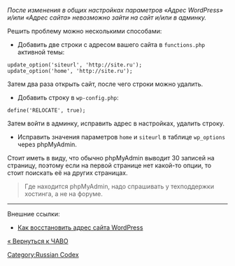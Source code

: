 <em>После изменения в общих настройках параметров «Адрес WordPress» и/или «Адрес сайта» невозможно зайти на сайт и/или в админку.</em>

Решить проблему можно несколькими способами:
* Добавить две строки с адресом вашего сайта в <tt>functions.php</tt> активной темы:
<pre>
update_option('siteurl', 'http://site.ru');
update_option('home', 'http://site.ru');
</pre>
Затем два раза открыть сайт, после чего строки можно удалить.

* Добавить строку в <tt>wp-config.php</tt>:
<pre>
define('RELOCATE', true);
</pre>
Затем войти в админку, исправить адрес в настройках, удалить строку.

* Исправить значения параметров <tt>home</tt> и <tt>siteurl</tt> в таблице <tt>wp_options</tt> через phpMyAdmin. 

Стоит иметь в виду, что обычно phpMyAdmin выводит 30 записей на страницу, поэтому если на первой странице нет какой-то опции, то стоит поискать её на других страницах.

<blockquote>Где находится phpMyAdmin, надо спрашивать у техподдержки хостинга, а не на форуме.</blockquote>

----
Внешние ссылки:
*[http://wordpress.tv/2016/11/01/denisco-%D0%BA%D0%B0%D0%BA-%D0%B2%D0%BE%D1%81%D1%81%D1%82%D0%B0%D0%BD%D0%BE%D0%B2%D0%B8%D1%82%D1%8C-%D0%B0%D0%B4%D1%80%D0%B5%D1%81-%D1%81%D0%B0%D0%B9%D1%82%D0%B0-wordpress/ Как восстановить адрес сайта WordPress]

[[ЧАВО|« Вернуться к ЧАВО]]

[[Category:Russian Codex]]